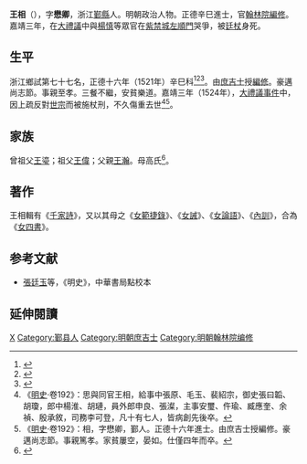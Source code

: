 {{Otheruses|other=名为王相的其他人物|王相}}
{{明清人物信息框
| 姓名 = 王相
| 原名 =
| 圖片名稱= 四明人鑑·明翰林院編修介塘王先生相.png
| 圖片大小 =
| 圖片說明 = 明翰林院編修介塘王先生相（清代畫家虞琴所繪，出自《四明人鑑》）
| 最高職務 = 翰林院編修
| 國家 = 大明 
| 爵位 =
| 籍貫 = 浙江寧波府鄞縣
| 族裔 = 
| 旗籍 = 
| 字號 = 字懋卿
| 諡號 =
| 出生日期 = 生年不詳
| 出生地點 = 
| 逝世日期 = 嘉靖三年（1524年）
| 逝世地點 =
| 墓葬 =
| 配偶 = 
| 親屬 = 
| 出身 =
* 正德十六年辛巳科進士
| 經歷 =
| 著作 =  
}}
'''王相'''（{{bd|？||1524年||Wang}}），字'''懋卿'''，浙江[[鄞縣|鄞縣]]人。明朝政治人物。正德辛巳進士，官[[翰林院|翰林院]][[編修|編修]]。嘉靖三年，在[[大禮議|大禮議]]中與[[楊慎|楊慎]]等眾官在[[紫禁城|紫禁城]][[左順門|左順門]]哭爭，被[[廷杖|廷杖]]身死。

==生平==
浙江鄉試第七十七名，正德十六年（1521年）辛巳科<ref>{{Cite book|title=《皇明贡举考》卷五|last=（明）[[张朝瑞|张朝瑞]]|first=|publisher=《续修四库全书》史部第828册|year=|isbn=|location=|pages=}}</ref><ref>{{Cite book|title=贡举志五种 上|last=鲁小俊，江俊伟著|first=|publisher=武汉：武汉大学出版社|year=2009|isbn=978-7-307-07043-1|location=|pages=}}</ref><ref>{{Cite book|title=近代中国史料丛刊续辑 785-790 明清进士题名录索引 1-6|last=朱保炯，谢沛霖|first=|publisher=文海出版社|year=1981|isbn=|location=台湾}}</ref>。由[[庶吉士|庶吉士]]授[[編修|編修]]。豪邁尚志節。事親至孝。三餐不繼，安貧樂道。嘉靖三年（1524年），[[大禮議事件|大禮議事件]]中，因上疏反對[[世宗|世宗]]而被施杖刑，不久傷重去世<ref>《[[明史|明史]]·卷192》：思與同官王相，給事中張原、毛玉、裴紹宗，御史張曰韜、胡瓊，郎中楊淮、胡璉，員外郎申良、張澯，主事安璽、仵瑜、臧應奎、余禎、殷承敘，司務李可登，凡十有七人，皆病創先後卒。</ref><ref>《[[明史|明史]]·卷192》：相，字懋卿，鄞人。正德十六年進士。由庶吉士授編修。豪邁尚志節。事親篤孝。家貧屢空，晏如。仕僅四年而卒。</ref>。

==家族==
曾祖父[[王瑬|王瑬]]；祖父[[王偉|王偉]]；父親[[王瀚|王瀚]]。母高氏<ref>{{Cite book|title=天一阁藏明代科举录选刊 登科录 点校本|last=龚延明主编|first=|publisher=宁波出版社|year=2016|isbn=978-7-5526-2320-8|location=宁波|pages=|quote=《天一閣藏明代科舉錄選刊.登科錄》之《正德十六年辛巳科進士登科錄》}}</ref>。

==著作==
王相輯有《[[千家詩|千家詩]]》，又以其母之《[[女範捷錄|女範捷錄]]》、《[[女誡|女誡]]》、《[[女論語|女論語]]》、《[[內訓|內訓]]》，合為《[[女四書|女四書]]》。

==参考文献==
{{reflist}}
*[[張廷玉|張廷玉]]等，《明史》，中華書局點校本

==延伸閱讀==
{{Wikisource further reading}}

{{正德十六年辛巳科殿試金榜}}
{{左順門事件}}

{{Authority control}}

{{DEFAULTSORT:Wang王}}
[[Category:王姓|X]]
[[Category:鄞县人|Category:鄞县人]]
[[Category:明朝庶吉士|Category:明朝庶吉士]]
[[Category:明朝翰林院编修|Category:明朝翰林院编修]]